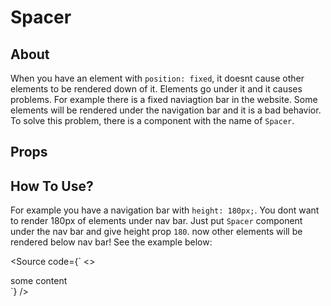 
<Meta title="Components/Spacer/Spacer" />

# Spacer

## About

When you have an element with `position: fixed`, it doesnt cause other elements to be rendered down of it. Elements go under it and it causes problems.
For example there is a fixed naviagtion bar in the website. Some elements will be rendered under the navigation bar and it is a bad behavior.
To solve this problem, there is a component with the name of `Spacer`.

## Props

<ArgTypes of={Spacer} />

## How To Use?

For example you have a navigation bar with `height: 180px;`. You dont want to render 180px of elements under nav bar. Just put `Spacer` component under
the nav bar and give height prop `180`. now other elements will be rendered below nav bar! See the example below:

<Source
  code={`
<>
  <nav classname="h-[180px] bg-primary">some content</nav>
  <Spacer height={180} />
</>
  `}
/>

